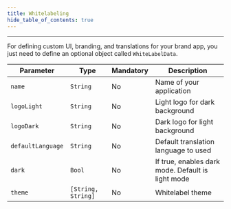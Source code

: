 ```yaml
---
title: Whitelabeling
hide_table_of_contents: true
---
```


---

For defining custom UI, branding, and translations for your brand app, you just need to define an optional object called `WhiteLabelData`.

| Parameter         | Type               | Mandatory | Description                                       |
| ----------------- | ------------------ | --------- | ------------------------------------------------- |
| `name`            | `String`           | No        | Name of your application                          |
| `logoLight`       | `String`           | No        | Light logo for dark background                    |
| `logoDark`        | `String`           | No        | Dark logo for light background                    |
| `defaultLanguage` | `String`           | No        | Default translation language to used              |
| `dark`            | `Bool`             | No        | If true, enables dark mode. Default is light mode |
| `theme`           | `[String, String]` | No        | Whitelabel theme                                  |
